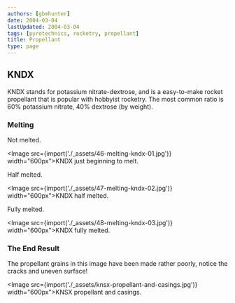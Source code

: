 ```yaml
---
authors: [gbmhunter]
date: 2004-03-04
lastUpdated: 2004-03-04
tags: [pyrotechnics, rocketry, propellant]
title: Propellant
type: page
---
```


## KNDX

KNDX stands for potassium nitrate-dextrose, and is a easy-to-make rocket propellant that is popular with hobbyist rocketry. The most common ratio is 60% potassium nitrate, 40% dextrose (by weight).

### Melting

Not melted.

<Image src={import('./_assets/46-melting-kndx-01.jpg')} width="600px">KNDX just beginning to melt.</Image>

Half melted.

<Image src={import('./_assets/47-melting-kndx-02.jpg')} width="600px">KNDX half melted.</Image>

Fully melted.

<Image src={import('./_assets/48-melting-kndx-03.jpg')} width="600px">KNDX fully melted.</Image>

### The End Result

The propellant grains in this image have been made rather poorly, notice the cracks and uneven surface!

<Image src={import('./_assets/knsx-propellant-and-casings.jpg')} width="600px">KNSX propellant and casings.</Image>
